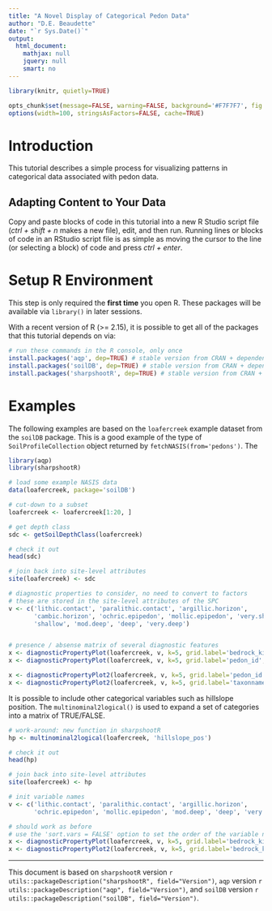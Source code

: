 ```yaml
---
title: "A Novel Display of Categorical Pedon Data"
author: "D.E. Beaudette"
date: "`r Sys.Date()`"
output:
  html_document:
    mathjax: null
    jquery: null
    smart: no
---
```



```r
library(knitr, quietly=TRUE)

opts_chunk$set(message=FALSE, warning=FALSE, background='#F7F7F7', fig.align='center', fig.retina=2, dev='png', tidy=FALSE, verbose=FALSE)
options(width=100, stringsAsFactors=FALSE, cache=TRUE)
```


# Introduction
This tutorial describes a simple process for visualizing patterns in categorical data associated with pedon data.

## Adapting Content to Your Data
Copy and paste blocks of code in this tutorial into a new R Studio script file (*ctrl + shift + n* makes a new file), edit, and then run. Running lines or blocks of code in an RStudio script file is as simple as moving the cursor to the line (or selecting a block) of code and press *ctrl + enter*.

# Setup R Environment
This step is only required the **first time** you open R. These packages will be available via `library()` in later sessions.

With a recent version of R (>= 2.15), it is possible to get all of the packages that this tutorial depends on via:
```r
# run these commands in the R console, only once
install.packages('aqp', dep=TRUE) # stable version from CRAN + dependencies
install.packages('soilDB', dep=TRUE) # stable version from CRAN + dependencies
install.packages('sharpshootR', dep=TRUE) # stable version from CRAN + dependencies
```


# Examples
The following examples are based on the `loafercreek` example dataset from the `soilDB` package. This is a good example of the type of `SoilProfileCollection` object returned by `fetchNASIS(from='pedons')`. The 

```r
library(aqp)
library(sharpshootR)

# load some example NASIS data
data(loafercreek, package='soilDB')

# cut-down to a subset
loafercreek <- loafercreek[1:20, ]

# get depth class
sdc <- getSoilDepthClass(loafercreek)

# check it out
head(sdc)

# join back into site-level attributes
site(loafercreek) <- sdc

# diagnostic properties to consider, no need to convert to factors
# these are stored in the site-level attributes of the SPC
v <- c('lithic.contact', 'paralithic.contact', 'argillic.horizon', 
       'cambic.horizon', 'ochric.epipedon', 'mollic.epipedon', 'very.shallow',
       'shallow', 'mod.deep', 'deep', 'very.deep')


# presence / absense matrix of several diagnostic features
x <- diagnosticPropertyPlot(loafercreek, v, k=5, grid.label='bedrock_kind', dend.label = 'taxonname')
x <- diagnosticPropertyPlot(loafercreek, v, k=5, grid.label='pedon_id', dend.label = 'taxonname')

x <- diagnosticPropertyPlot2(loafercreek, v, k=5, grid.label='pedon_id')
x <- diagnosticPropertyPlot2(loafercreek, v, k=5, grid.label='taxonname')
```

It is possible to include other categorical variables such as hillslope position. The `multinominal2logical()` is used to expand a set of categories into a matrix of TRUE/FALSE.

```r
# work-around: new function in sharpshootR
hp <- multinominal2logical(loafercreek, 'hillslope_pos')

# check it out
head(hp)

# join back into site-level attributes
site(loafercreek) <- hp

# init variable names
v <- c('lithic.contact', 'paralithic.contact', 'argillic.horizon', 
       'ochric.epipedon', 'mollic.epipedon', 'mod.deep', 'deep', 'very.deep', levels(loafercreek$hillslope_pos))

# should work as before
# use the 'sort.vars = FALSE' option to set the order of the variable names to the order they are listed in 'v'
x <- diagnosticPropertyPlot(loafercreek, v, k=5, grid.label='bedrock_kind', dend.label = 'taxonname', sort.vars = FALSE)
x <- diagnosticPropertyPlot2(loafercreek, v, k=5, grid.label='bedrock_kind', sort.vars = FALSE)
```


----------------------------
This document is based on `sharpshootR` version `r utils::packageDescription("sharpshootR", field="Version")`, `aqp` version `r utils::packageDescription("aqp", field="Version")`, and `soilDB` version `r utils::packageDescription("soilDB", field="Version")`.


